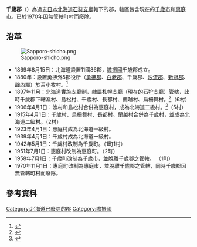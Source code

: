 {{日本郡 (廢除)
| 郡=千歲郡
| 日文原名=千歳郡
| 平假名=ちとせぐん
| 羅馬字拼音=Chitose-gun
| 廢除時間=1970年11月1日
| 廢除理由=無管轄町村
| 廢除時處置=
| 現在郡=
| 都道府縣=北海道
| 支廳=石狩支廳
| 町=1
| 村=
| 經度=
| 緯度=
| 地圖=[[Image:Hokkaido_Chitose-gun.png|250px]]
}}
'''千歲郡'''（{{jpn|j=千歳郡|kyu=千歲郡|hg=ちとせぐん|rm=Chitose gun|f=y}}）為過去[[日本|日本]][[北海道|北海道]][[石狩支廳|石狩支廳]]轄下的郡，轄區包含現在的[[千歲市|千歲市]]和[[惠庭市|惠庭市]]。已於1970年因無管轄町村而廢除。

==沿革==
[[Image:Sapporo-shicho.png|thumb]]
*1869年8月15日：北海道設置11國86郡，[[膽振國|膽振國]]千歳郡成立。
*1880年：設置勇拂外5郡役所（[[勇拂郡|勇拂郡]]、[[白老郡|白老郡]]、千歲郡、[[沙流郡|沙流郡]]、[[新冠郡|新冠郡]]、[[靜內郡|靜內郡]]）於苫小牧村。<ref>{{Cite web| url=http://www.city.tomakomai.hokkaido.jp/history.htm| title=苫小牧市的歷史| publisher=苫小牧市政府| accessdate=2007年12月3日| language=ja| deadurl=yes| archiveurl=https://web.archive.org/web/20071114112525/http://www.city.tomakomai.hokkaido.jp/history.htm| archivedate=2007年11月14日}}</ref>
*1897年11月：北海道實施支廳制，隸屬札幌支廳（現在的[[石狩支廳|石狩支廳]]）管轄，此時千歲郡下轄漁村、島松村、千歲村、長都村、蘭越村、烏柵舞村。<ref>{{Cite web |url=http://homepage1.nifty.com/ishato/tiri/sityoson/01hokkai/01_hokkai11.htm#isikari |title=市町村的變遷 - 北海道［道央・道南］ |publisher=ISSIE |accessdate=2008年3月8日 |language=ja |deadurl=yes |archiveurl=https://web.archive.org/web/20090930122953/http://homepage1.nifty.com/ishato/tiri/sityoson/01hokkai/01_hokkai11.htm#isikari |archivedate=2009年9月30日 }}</ref>（6村）
*1906年4月1日：漁村和島松村合併為惠庭村，成為北海道二級村。<ref>{{Cite web| url=http://www.city.eniwa.hokkaido.jp/syokai/eniwanogaiyo/eniwanogaiyo.html| title=惠庭市的概要| publisher=惠庭市政府| accessdate=2008年3月11日| language=ja| deadurl=yes| archiveurl=https://web.archive.org/web/20080313190133/http://www.city.eniwa.hokkaido.jp/syokai/eniwanogaiyo/eniwanogaiyo.html| archivedate=2008年3月13日}}</ref>（5村）
*1915年4月1日：千歲村、烏柵舞村、長都村、蘭越村合併為千歲村，並成為北海道二級村。（2村）
*1923年4月1日：惠庭村成為北海道一級村。
*1939年4月1日：千歲村成為北海道一級村。
*1942年5月1日：千歲村改制為千歲町。（1町1村）
*1951年7月1日：惠庭村改制為惠庭町。（2町）
*1958年7月1日：千歲町改制為千歲市，並脫離千歲郡之管轄。 （1町）
*1970年11月1日：惠庭町改制為惠庭市，並脫離千歲郡之管轄，同時千歳郡因無管轄町村而廢除。

==參考資料==
{{reflist}}

{{膽振國的郡}}
[[Category:北海道已廢除的郡|Category:北海道已廢除的郡]]
[[Category:膽振國|Category:膽振國]]